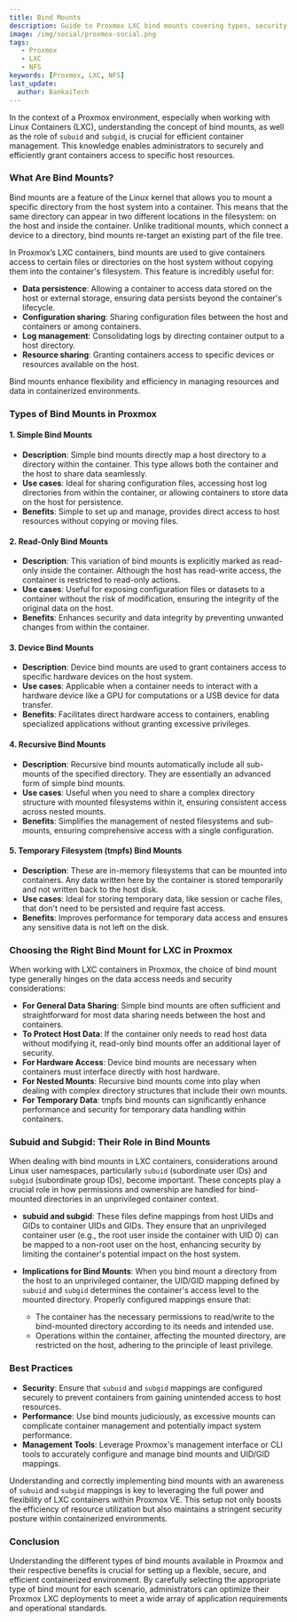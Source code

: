 ```yaml
---
title: Bind Mounts
description: Guide to Proxmox LXC bind mounts covering types, security considerations, subuid/subgid mappings, and best practices for container resource sharing.
image: /img/social/proxmox-social.png
tags:
   - Proxmox
   - LXC
   - NFS
keywords: [Proxmox, LXC, NFS]
last_update:
  author: BankaiTech
---
```



In the context of a Proxmox environment, especially when working with Linux Containers (LXC), understanding the concept of bind mounts, as well as the role of `subuid` and `subgid`, is crucial for efficient container management. This knowledge enables administrators to securely and efficiently grant containers access to specific host resources.

### **What Are Bind Mounts?**

Bind mounts are a feature of the Linux kernel that allows you to mount a specific directory from the host system into a container. This means that the same directory can appear in two different locations in the filesystem: on the host and inside the container. Unlike traditional mounts, which connect a device to a directory, bind mounts re-target an existing part of the file tree.

In Proxmox’s LXC containers, bind mounts are used to give containers access to certain files or directories on the host system without copying them into the container's filesystem. This feature is incredibly useful for:

- **Data persistence**: Allowing a container to access data stored on the host or external storage, ensuring data persists beyond the container's lifecycle.
- **Configuration sharing**: Sharing configuration files between the host and containers or among containers.
- **Log management**: Consolidating logs by directing container output to a host directory.
- **Resource sharing**: Granting containers access to specific devices or resources available on the host.

Bind mounts enhance flexibility and efficiency in managing resources and data in containerized environments.

### **Types of Bind Mounts in Proxmox**

#### 1. **Simple Bind Mounts**

- **Description**: Simple bind mounts directly map a host directory to a directory within the container. This type allows both the container and the host to share data seamlessly.
- **Use cases**: Ideal for sharing configuration files, accessing host log directories from within the container, or allowing containers to store data on the host for persistence.
- **Benefits**: Simple to set up and manage, provides direct access to host resources without copying or moving files.
  
#### 2. **Read-Only Bind Mounts**

- **Description**: This variation of bind mounts is explicitly marked as read-only inside the container. Although the host has read-write access, the container is restricted to read-only actions.
- **Use cases**: Useful for exposing configuration files or datasets to a container without the risk of modification, ensuring the integrity of the original data on the host.
- **Benefits**: Enhances security and data integrity by preventing unwanted changes from within the container.

#### 3. **Device Bind Mounts**

- **Description**: Device bind mounts are used to grant containers access to specific hardware devices on the host system.
- **Use cases**: Applicable when a container needs to interact with a hardware device like a GPU for computations or a USB device for data transfer.
- **Benefits**: Facilitates direct hardware access to containers, enabling specialized applications without granting excessive privileges.

#### 4. **Recursive Bind Mounts**

- **Description**: Recursive bind mounts automatically include all sub-mounts of the specified directory. They are essentially an advanced form of simple bind mounts.
- **Use cases**: Useful when you need to share a complex directory structure with mounted filesystems within it, ensuring consistent access across nested mounts.
- **Benefits**: Simplifies the management of nested filesystems and sub-mounts, ensuring comprehensive access with a single configuration.

#### 5. **Temporary Filesystem (tmpfs) Bind Mounts**

- **Description**: These are in-memory filesystems that can be mounted into containers. Any data written here by the container is stored temporarily and not written back to the host disk.
- **Use cases**: Ideal for storing temporary data, like session or cache files, that don't need to be persisted and require fast access.
- **Benefits**: Improves performance for temporary data access and ensures any sensitive data is not left on the disk.

### **Choosing the Right Bind Mount for LXC in Proxmox**

When working with LXC containers in Proxmox, the choice of bind mount type generally hinges on the data access needs and security considerations:

- **For General Data Sharing**: Simple bind mounts are often sufficient and straightforward for most data sharing needs between the host and containers.
- **To Protect Host Data**: If the container only needs to read host data without modifying it, read-only bind mounts offer an additional layer of security.
- **For Hardware Access**: Device bind mounts are necessary when containers must interface directly with host hardware.
- **For Nested Mounts**: Recursive bind mounts come into play when dealing with complex directory structures that include their own mounts.
- **For Temporary Data**: tmpfs bind mounts can significantly enhance performance and security for temporary data handling within containers.

### **Subuid and Subgid: Their Role in Bind Mounts**

When dealing with bind mounts in LXC containers, considerations around Linux user namespaces, particularly `subuid` (subordinate user IDs) and `subgid` (subordinate group IDs), become important. These concepts play a crucial role in how permissions and ownership are handled for bind-mounted directories in an unprivileged container context.

- **subuid and subgid**: These files define mappings from host UIDs and GIDs to container UIDs and GIDs. They ensure that an unprivileged container user (e.g., the root user inside the container with UID 0) can be mapped to a non-root user on the host, enhancing security by limiting the container's potential impact on the host system.

- **Implications for Bind Mounts**: When you bind mount a directory from the host to an unprivileged container, the UID/GID mapping defined by `subuid` and `subgid` determines the container's access level to the mounted directory. Properly configured mappings ensure that:
  - The container has the necessary permissions to read/write to the bind-mounted directory according to its needs and intended use.
  - Operations within the container, affecting the mounted directory, are restricted on the host, adhering to the principle of least privilege.

### **Best Practices**

- **Security**: Ensure that `subuid` and `subgid` mappings are configured securely to prevent containers from gaining unintended access to host resources.
- **Performance**: Use bind mounts judiciously, as excessive mounts can complicate container management and potentially impact system performance.
- **Management Tools**: Leverage Proxmox's management interface or CLI tools to accurately configure and manage bind mounts and UID/GID mappings.

Understanding and correctly implementing bind mounts with an awareness of `subuid` and `subgid` mappings is key to leveraging the full power and flexibility of LXC containers within Proxmox VE. This setup not only boosts the efficiency of resource utilization but also maintains a stringent security posture within containerized environments.

### **Conclusion**

Understanding the different types of bind mounts available in Proxmox and their respective benefits is crucial for setting up a flexible, secure, and efficient containerized environment. By carefully selecting the appropriate type of bind mount for each scenario, administrators can optimize their Proxmox LXC deployments to meet a wide array of application requirements and operational standards.

<BuyMeACoffeeButton />
